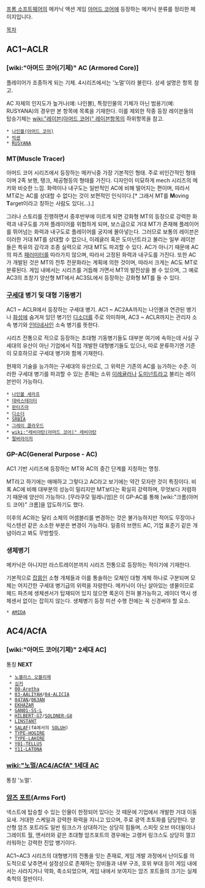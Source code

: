 [[프롬 소프트웨어]]의 메카닉 액션 게임 [[아머드 코어]]에 등장하는 메카닉 분류를 정리한 페이지입니다.

[[목차]]
== AC1~ACLR ==
=== [wiki:"아머드 코어(기체)" AC (Armored Core)] ===
플레이어가 조종하게 되는 기체. 4시리즈에서는 '노멀'이라 불린다.
상세 설명은 항목 참고.

AC 자체의 인지도가 높거나(예: 나인볼), 특정인물의 기체가 아닌 범용기(예: RUSYANA)의 경우만 본 항목에 목록을 기재한다. 이를 제외한 작중 등장 레이븐들의 탑승기체는 [[wiki:"레이븐(아머드 코어)" 레이븐]]항목의 하위항목을 참고.

 * [[나인볼(아머드 코어)]]
 * [[빅센]]
 * [[RUSYANA]]

=== MT(Muscle Tracer) ===
아머드 코어 시리즈에서 등장하는 메카닉중 가장 기본적인 형태. 주로 비인간적인 형태이며 2족 보행, 탱크, 체공형등의 형태를 가진다. 디자인이 미묘하게 mech 시리즈의 메카와 비슷한 느낌. 화력이나 내구도는 일반적인 AC에 비해 떨어지는 편이며, 따라서 MT로는 AC를 상대할 수 없다는 것이 보편적인 인식이다.[* 그래서 MT를 '''M'''oving '''T'''arget이라고 칭하는 사람도 있다(...).]

그러나 스토리를 진행하면서 중후반부에 이르게 되면 강화형 MT의 등장으로 강력한 화력과 내구도를 가져 플레이어를 위협하게 되며, 보스급으로 거대 MT가 존재해 플레이어를 뛰어넘는 화력과 내구도로 플레이어를 궁지에 몰아넣는다. 그러므로 보통의 레이븐은 이러한 거대 MT를 상대할 수 없으나, 이레귤러 혹은 도미넌트라고 불리는 일부 레이븐들은 특유의 감각과 조종 실력으로 거대 MT도 파괴할 수 있다. AC가 아니기 때문에 AC의 파츠 [[패러미터]]를 따라가지 않으며, 따라서 고정된 화력과 내구도를 가진다. 또한 AC가 개발된 것은 MT의 전투 전문화라는 계획에 의한 것이며, 따라서 크게는 AC도 MT로 분류된다. 게임 내에서는 시리즈를 거듭해 가면서 MT의 발전상을 볼 수 있으며, 그 예로 AC3의 초창기 양산형 MT에서 AC3SL에서 등장하는 강화형 MT를 들 수 있다.

=== [[구세대]] 병기 및 대형 기동병기 ===
AC1 ~ ACLR에서 등장하는 구세대 병기. AC1 ~ AC2AA까지는 나인볼과 연관된 병기나 [[화성]]에 숨겨져 있던 병기인 [[디소더]]를 주로 의미하며, AC3 ~ ACLR까지는 관리자 소속 병기와 [[인터네사인]] 소속 병기를 뜻한다. 

시리즈 전통으로 적으로 등장하는 초대형 기동병기들도 대부분 여기에 속하는데 사실 구세대의 유산이 아닌 기업에서 직접 개발한 대형병기들도 있으나, 따로 분류하기엔 기준이 모호하므로 구세대 병기와 함께 기재한다.

현재의 기술을 능가하는 구세대의 유산으로, 그 위력은 기존의 AC를 능가하는 수준. 이러한 구세대 병기를 파괴할 수 있는 존재는 소위 [[이레귤러]]나 [[도미넌트]]라고 불리는 레이븐만이 가능하다.

 * [[나인볼 세라프]]
 * [[데바스테이터]]
 * [[판타즈마]]
 * [[디소더]]
 * [[SRBIA]]
 * [[그레이 클라우드]]
 * [[wiki:"레비아탄(아머드 코어)" 레비아탄]]
 * [[펄버라이저]]

=== GP-AC(General Purpose - AC) ===
AC1 기반 시리즈에 등장하는 MT와 AC의 중간 단계를 지칭하는 명칭.

MT라고 하기에는 애매하고 그렇다고 AC라고 보기에는 약간 모자란 것이 특징이다. 비록 AC에 비해 대부분의 성능이 밀리지만 MT보다는 확실히 강력하며, 무엇보다 저렴하기 때문에 양산이 가능하다. [무라쿠모 밀레니엄]은 이 GP-AC를 통해 [wiki:"크롬(아머드 코어)" 크롬]을 압도하기도 했다.

이후의 AC와는 달리 소체의 어셈블리를 변경하는 것은 불가능하지만 적어도 무장이나 익스텐션 같은 소소한 부분은 변경이 가능하다. 일종의 브랜드 AC, 기업 표준기 같은 개념이라고 봐도 무방할듯.

=== 생체병기 ===
메카닉은 아니지만 라스트레이븐까지 시리즈 전통으로 등장하는 적이기에 기재한다.

기본적으로 [[잡몹]]인 소형 개체들과 이를 통솔하는 모체인 대형 개체 하나로 구분되며 모체는 어지간한 구세대 병기급의 위력을 자랑한다. 메카닉이 아닌 살아있는 생물이므로 헤드 파츠에 생체센서가 탑재되어 있지 않으면 록온이 전혀 불가능하고, 레이더 역시 생체센서 없이는 잡히지 않는다. 생체병기 등장 미션 수행 전에는 꼭 신경써야 할 요소.

 * [[AMIDA]]

== AC4/ACfA ==
=== [wiki:"아머드 코어(기체)" 2세대 AC] ===
통칭 '''NEXT'''

  * [[노블리스 오블리제]]
  * [[싱커]]
  * [[00-Aretha]]
  * [[03-AALIYAH]]/[[04-ALICIA]]
  * [[047AN]]/[[063AN]]
  * [[EKHAZAR]]
  * [[GAN01-SS-L]]
  * [[HILBERT-G7]]/[[SOLDNER-G8]]
  * [[LINSTANT]]
  * [[SALAF]](fA에서의 [[SOLUH]])
  * [[TYPE-HOGIRE]]
  * [[TYPE-LAHIRE]]
  * [[Y01-TELLUS]]
  * [[Y11-LATONA]]

=== [[wiki:"노멀/AC4/ACfA" 1세대 AC]] ===
통칭 '노멀'.

=== [[암즈 포트]](Arms Fort) ===
넥스트에 탑승할 수 있는 인물이 한정되어 있다는 것 때문에 기업에서 개발한 거대 이동 요새. 거대한 스케일과 강력한 화력을 지니고 있으며, 주로 광역 초토화를 담당한다. 양산형 암즈 포트라도 일반 링크스가 상대하기는 상당히 힘들며, 스피릿 오브 마더윌이나 그레이트 월, 앤서러와 같은 초대형 암즈포트의 경우에는 고랭커 링크스도 상당히 껄끄러워하는 강력한 진압 병기이다. 

AC1~AC3 시리즈의 대형병기의 전통을 잇는 존재로, 게임 개발 과정에서 난이도를 의도적으로 낮추면서 설정상으로 존재하는 장비들과 내부 구조, 호위 부대 등이 게임 내에서는 사라지거나 약화, 축소되었으며, 게임 내에서 보여지는 암즈 포트들의 크기는 실제 축척의 절반이다.
